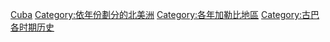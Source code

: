 [[Category:各年份各國|Cuba]]
[[Category:依年份劃分的北美洲|Category:依年份劃分的北美洲]]
[[Category:各年加勒比地區|Category:各年加勒比地區]]
[[Category:古巴各时期历史|Category:古巴各时期历史]]